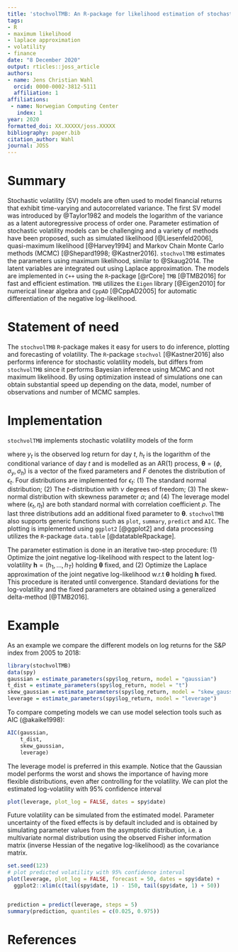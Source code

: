 ```yaml
---
title: 'stochvolTMB: An R-package for likelihood estimation of stochastic volatility models'
tags:
- R
- maximum likelihood
- laplace approximation
- volatility
- finance
date: "8 December 2020"
output: rticles::joss_article
authors:
- name: Jens Christian Wahl
  orcid: 0000-0002-3812-5111
  affiliation: 1
affiliations:
 - name: Norwegian Computing Center
   index: 1
year: 2020
formatted_doi: XX.XXXXX/joss.XXXXX
bibliography: paper.bib
citation_author: Wahl
journal: JOSS
---
```



# Summary

Stochastic volatility (SV) models are often used to model financial returns that exhibit time-varying and autocorrelated 
variance. The first SV model was introduced by @Taylor1982 and models the logarithm of the variance as a latent autoregressive process of 
order one. Parameter estimation of stochastic volatility models can be challenging and a variety of methods have been 
proposed, such as simulated likelihood [@Liesenfeld2006], quasi-maximum likelihood [@Harvey1994] and 
Markov Chain Monte Carlo methods (MCMC) [@Shepard1998; @Kastner2016]. `stochvolTMB` estimates
the parameters using maximum likelihood, similar to @Skaug2014. The latent variables are integrated out using Laplace approximation. 
The models are implemented in `C++` using the `R`-package [@rCore] `TMB` [@TMB2016] for fast and efficient estimation. `TMB` utilizes 
the `Eigen` library [@Eigen2010] for numerical linear algebra and `CppAD` [@CppAD2005] for automatic differentiation of 
the negative log-likelihood. 


# Statement of need
The `stochvolTMB` `R`-package makes it easy for users to do inference, plotting and forecasting of volatility. The `R`-package `stochvol` [@Kastner2016] also performs inference for stochastic volatility models, but differs from `stochvolTMB` since it performs Bayesian inference using MCMC and not maximum likelihood. 
By using optimization instead of simulations one can obtain substantial speed up depending on the data, model, number of observations and number of MCMC samples.  


# Implementation

`stochvolTMB` implements stochastic volatility models of the form

\begin{equation}
    \begin{aligned}
        y_t &= \sigma_y e^{h_t/2} \epsilon_t, \quad t = 1, \dots, T, \\
        h_{t+1} &= \phi h_{t} + \sigma_h \eta_t, \quad t = 1, \dots, T-1, \\
        \eta_t &\stackrel{\text{iid}}{\sim} \mathcal{N}(0,1), \\
        \epsilon_t &\stackrel{\text{iid}} {\sim}  F, \\
        h_1 &\sim \mathcal{N} \bigg (0, \frac{\sigma_h}{\sqrt{(1 - \phi^2)}} \bigg ),
    \end{aligned}
\end{equation}

where $y_t$ is the observed log return for day $t$, $h_t$ is the logarithm of the conditional variance of day $t$ and is modelled as an AR(1) process, $\boldsymbol{\theta} = (\phi, \sigma_y, \sigma_h)$ is a vector of the fixed parameters and $F$ denotes the distribution of $\epsilon_t$. 
Four distributions are implemented for $\epsilon_t$: (1) The standard normal distribution; (2) The $t$-distribution with $\nu$ degrees of freedom; 
(3) The skew-normal distribution with skewness parameter $\alpha$; and (4) The leverage model where $(\epsilon_t, \eta_t)$ are both standard normal with correlation
coefficient $\rho$. The last three distributions add an additional fixed parameter to $\boldsymbol{\theta}$. `stochvolTMB` also supports generic functions such as `plot`, `summary`, `predict` and `AIC`. The plotting is 
implemented using `ggplot2` [@ggplot2] and data processing utilizes the `R`-package `data.table` [@datatableRpackage]. 

The parameter estimation is done in an iterative two-step procedure: (1) Optimize the joint negative log-likelihood 
with respect to the latent log-volatility $\boldsymbol{h} = (h_1, \ldots, h_T)$ holding $\boldsymbol{\theta}$ fixed, and (2) Optimize 
the Laplace approximation of the joint negative log-likelihood w.r.t $\boldsymbol{\theta}$ holding $\boldsymbol{h}$ fixed. This procedure is iterated until convergence. 
Standard deviations for the log-volatility and the fixed parameters are obtained using a generalized delta-method [@TMB2016].


# Example 

As an example we compare the different models on log returns for the S&P index from 2005 to 2018:

```r
library(stochvolTMB)
data(spy)
gaussian = estimate_parameters(spy$log_return, model = "gaussian")
t_dist = estimate_parameters(spy$log_return, model = "t")
skew_gaussian = estimate_parameters(spy$log_return, model = "skew_gaussian")
leverage = estimate_parameters(spy$log_return, model = "leverage")
```

To compare competing models we can use model selection tools such as AIC (@akaike1998):

```r
AIC(gaussian,
    t_dist,
    skew_gaussian,
    leverage)
```

The leverage model is preferred in this example. Notice that the Gaussian model performs the worst and shows the
importance of having more flexible distributions, even after controlling for the volatility. We can plot the estimated log-volatility with 95% confidence interval

```r
plot(leverage, plot_log = FALSE, dates = spy$date)
```

Future volatility can be simulated from the estimated model. Parameter uncertainty of the fixed effects is by default included and is obtained by simulating parameter values from the asymptotic distribution, i.e. a multivariate normal distribution using the observed Fisher information matrix (inverse Hessian of the negative log-likelihood) as the covariance matrix. 

```r
set.seed(123)
# plot predicted volatility with 95% confidence interval
plot(leverage, plot_log = FALSE, forecast = 50, dates = spy$date) +
  ggplot2::xlim(c(tail(spy$date, 1) - 150, tail(spy$date, 1) + 50))


prediction = predict(leverage, steps = 5)
summary(prediction, quantiles = c(0.025, 0.975))

```





# References